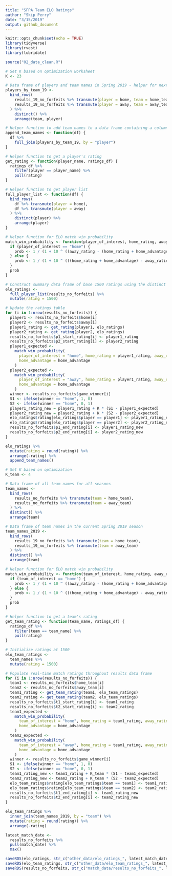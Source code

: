 ```yaml
---
title: "SFPA Team ELO Ratings"
author: "Skip Perry"
date: "3/15/2019"
output: github_document
---
```


```r
knitr::opts_chunk$set(echo = TRUE)
library(tidyverse)
library(rvest)
library(lubridate)

source("02_data_clean.R")
```


```r
# Set K based on optimization worksheet
K <- 23

# Data frame of players and team names in Spring 2019 - helper for next helper function
players_by_team_19 <- 
  bind_rows(
    results_19_no_forfeits %>% transmute(player = home, team = home_team),
    results_19_no_forfeits %>% transmute(player = away, team = away_team)
  ) %>% 
    distinct() %>% 
    arrange(team, player)

# Helper function to add team names to a data frame containing a column for player
append_team_names <- function(df) {
  df %>% 
    full_join(players_by_team_19, by = "player")
}

# Helper function to get a player's rating
get_rating <- function(player_name, ratings_df) {
  ratings_df %>% 
    filter(player == player_name) %>% 
    pull(rating)
}

# Helper function to get player list
full_player_list <- function(df) {
  bind_rows(
    df %>% transmute(player = home), 
    df %>% transmute(player = away)
  ) %>% 
    distinct(player) %>% 
    arrange(player)
}

# Helper function for ELO match win probability
match_win_probability <- function(player_of_interest, home_rating, away_rating, home_advantage) {
  if (player_of_interest == "home") {
    prob <- 1 / (1 + 10 ^ ((away_rating - (home_rating + home_advantage)) / 400))
  } else {
    prob <- 1 / (1 + 10 ^ (((home_rating + home_advantage) - away_rating) / 400))
  }
  prob
}

# Construct summary data frame of base 1500 ratings using the distinct players seen in the time period
elo_ratings <-
  full_player_list(results_no_forfeits) %>% 
  mutate(rating = 1500)

# Update the ratings table
for (i in 1:nrow(results_no_forfeits)) {
  player1 <- results_no_forfeits$home[i]
  player2 <- results_no_forfeits$away[i]
  player1_rating <- get_rating(player1, elo_ratings)
  player2_rating <- get_rating(player2, elo_ratings)
  results_no_forfeits$p1_start_rating[i] <- player1_rating
  results_no_forfeits$p2_start_rating[i] <- player2_rating
  player1_expected <-
    match_win_probability(
      player_of_interest = "home", home_rating = player1_rating, away_rating = player2_rating,
      home_advantage = home_advantage
    )
  player2_expected <-
    match_win_probability(
      player_of_interest = "away", home_rating = player1_rating, away_rating = player2_rating,
      home_advantage = home_advantage
    )
  winner <- results_no_forfeits$game_winner[i]
  S1 <- ifelse(winner == "home", 1, 0)
  S2 <- ifelse(winner == "home", 0, 1)
  player1_rating_new = player1_rating + K * (S1 - player1_expected)
  player2_rating_new = player2_rating + K * (S2 - player2_expected)
  elo_ratings$rating[elo_ratings$player == player1] <- player1_rating_new
  elo_ratings$rating[elo_ratings$player == player2] <- player2_rating_new
  results_no_forfeits$p1_end_rating[i] <- player1_rating_new
  results_no_forfeits$p2_end_rating[i] <- player2_rating_new
}

elo_ratings %>% 
  mutate(rating = round(rating)) %>% 
  arrange(-rating) %>% 
  append_team_names()
```

```r
# Set K based on optimization
K_team <- 4

# Data frame of all team names for all seasons
team_names <- 
  bind_rows(
    results_no_forfeits %>% transmute(team = home_team),
    results_no_forfeits %>% transmute(team = away_team)
  ) %>% 
  distinct() %>% 
  arrange(team)

# Data frame of team names in the current Spring 2019 season
team_names_2019 <- 
  bind_rows(
    results_19_no_forfeits %>% transmute(team = home_team),
    results_19_no_forfeits %>% transmute(team = away_team)
  ) %>% 
  distinct() %>% 
  arrange(team)

# Helper function for ELO match win probability
match_win_probability <- function(team_of_interest, home_rating, away_rating, home_advantage) {
  if (team_of_interest == "home") {
    prob <- 1 / (1 + 10 ^ ((away_rating - (home_rating + home_advantage)) / 400))
  } else {
    prob <- 1 / (1 + 10 ^ (((home_rating + home_advantage) - away_rating) / 400))
  }
  prob
}

# Helper function to get a team's rating
get_team_rating <- function(team_name, ratings_df) {
  ratings_df %>% 
    filter(team == team_name) %>% 
    pull(rating)
}

# Initialize ratings at 1500
elo_team_ratings <-
  team_names %>% 
  mutate(rating = 1500)

# Populate real-time match ratings throughout results data frame
for (i in 1:nrow(results_no_forfeits)) {
  team1 <- results_no_forfeits$home_team[i]
  team2 <- results_no_forfeits$away_team[i]
  team1_rating <- get_team_rating(team1, elo_team_ratings)
  team2_rating <- get_team_rating(team2, elo_team_ratings)
  results_no_forfeits$t1_start_rating[i] <- team1_rating
  results_no_forfeits$t2_start_rating[i] <- team2_rating
  team1_expected <-
    match_win_probability(
      team_of_interest = "home", home_rating = team1_rating, away_rating = team2_rating,
      home_advantage = home_advantage
    )
  team2_expected <-
    match_win_probability(
      team_of_interest = "away", home_rating = team1_rating, away_rating = team2_rating,
      home_advantage = home_advantage
    )
  winner <- results_no_forfeits$game_winner[i]
  S1 <- ifelse(winner == "home", 1, 0)
  S2 <- ifelse(winner == "home", 0, 1)
  team1_rating_new <- team1_rating + K_team * (S1 - team1_expected)
  team2_rating_new <- team2_rating + K_team * (S2 - team2_expected)
  elo_team_ratings$rating[elo_team_ratings$team == team1] <- team1_rating_new
  elo_team_ratings$rating[elo_team_ratings$team == team2] <- team2_rating_new
  results_no_forfeits$t1_end_rating[i] <- team1_rating_new
  results_no_forfeits$t2_end_rating[i] <- team2_rating_new
}

elo_team_ratings %>% 
  inner_join(team_names_2019, by = "team") %>% 
  mutate(rating = round(rating)) %>% 
  arrange(-rating)
```

```r
latest_match_date <- 
  results_no_forfeits %>% 
  pull(match_date) %>% 
  max()

saveRDS(elo_ratings, str_c("other_data/elo_ratings_", latest_match_date, ".Rdata"))
saveRDS(elo_team_ratings, str_c("other_data/elo_team_ratings_", latest_match_date, ".Rdata"))
saveRDS(results_no_forfeits, str_c("match_data/results_no_forfeits_", latest_match_date, ".Rdata"))
```

```r

```

